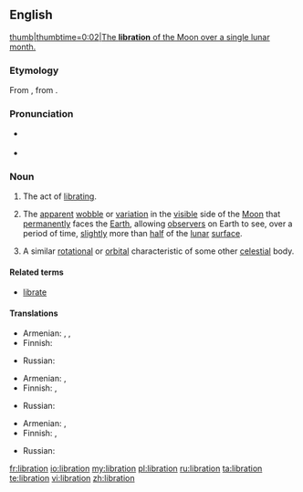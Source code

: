 ==English==
{{wikipedia}}
[[File:Lunar libration with phase Oct 2007.ogv|thumb|thumbtime=0:02|The '''libration''' of the Moon over a single lunar month.]]

===Etymology===
From {{etyl|la}} {{term|libratio|lībrātiō|a hurling, swinging|lang=la}}, from {{term|libro|lībrō|poise, cause to swing|lang=la}}.

===Pronunciation===
* {{a|UK|US}} {{IPA|/laɪˈbɹeɪ.ʃən/}}
* {{audio|en-us-libration.ogg|Audio (US)}}

===Noun===
{{en-noun}}

# The act of [[librate|librating]].
# {{astronomy}} The [[apparent]] [[wobble]] or [[variation]] in the [[visible]] side of the [[Moon]] that [[permanently]] faces the [[Earth]], allowing [[observer]]s on Earth to see, over a period of time, [[slightly]] more than [[half]] of the [[lunar]] [[surface]].
# {{context|by extension}} A similar [[rotational]] or [[orbital]] characteristic of some other [[celestial]] body.

====Related terms====
* [[librate]]

====Translations====
{{trans-top|act of libration}}
* Armenian: {{t|hy|ճոճում|tr=č̣oč̣um|sc=Armn}}, {{t|hy|երերում|tr=ererum|sc=Armn}}, {{t|hy|տատանում|tr=tatanum|sc=Armn}}
* Finnish: {{t|fi|huojunta}}
{{trans-mid}}
* Russian: {{t|ru|качание|sc=Cyrl}}
{{trans-bottom}}

{{trans-top|astronomy: apparent wobble of he moon}}
* Armenian: {{t|hy|լիբրացիա|tr=librac’ia|sc=Armn}}, {{t|hy|ճոճք|tr=č̣oč̣k’|sc=Armn}}
* Finnish: {{t|fi|huojunta}}, {{t|fi|libraatio}}
{{trans-mid}}
* Russian: {{t|ru|либрация|sc=Cyrl}}
{{trans-bottom}}

{{trans-top|astronomy: similar characteristic of another celesial object}}
* Armenian: {{t|hy|լիբրացիա|tr=librac’ia|sc=Armn}}, {{t|hy|ճոճք|tr=č̣oč̣k’|sc=Armn}}
* Finnish: {{t|fi|huojunta}}, {{t|fi|libraatio}}
{{trans-mid}}
* Russian: {{t|ru|либрация|sc=Cyrl}}
{{trans-bottom}}

[[fr:libration]]
[[io:libration]]
[[my:libration]]
[[pl:libration]]
[[ru:libration]]
[[ta:libration]]
[[te:libration]]
[[vi:libration]]
[[zh:libration]]